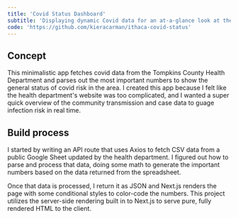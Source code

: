 ```yaml
---
title: 'Covid Status Dashboard'
subtitle: 'Displaying dynamic Covid data for an at-a-glance look at the most important numbers.'
code: 'https://github.com/kieracarman/ithaca-covid-status'
---
```


## Concept

This minimalistic app fetches covid data from the Tompkins County Health Department and parses out the most important numbers to show the general status of covid risk in the area. I created this app because I felt like the health department's website was too complicated, and I wanted a super quick overview of the community transmission and case data to guage infection risk in real time.

## Build process

I started by writing an API route that uses Axios to fetch CSV data from a public Google Sheet updated by the health department. I figured out how to parse and process that data, doing some math to generate the important numbers based on the data returned from the spreadsheet.

Once that data is processed, I return it as JSON and Next.js renders the page with some conditional styles to color-code the numbers. This project utilizes the server-side rendering built in to Next.js to serve pure, fully rendered HTML to the client.
